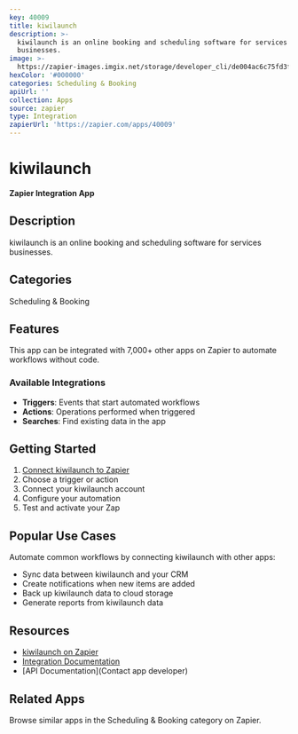 ```yaml
---
key: 40009
title: kiwilaunch
description: >-
  kiwilaunch is an online booking and scheduling software for services
  businesses.
image: >-
  https://zapier-images.imgix.net/storage/developer_cli/de004ac6c75fd3f12cac3dedbd9cdc0e.png?auto=format%2Ccompress&ixlib=python-3.0.0&q=50
hexColor: '#000000'
categories: Scheduling & Booking
apiUrl: ''
collection: Apps
source: zapier
type: Integration
zapierUrl: 'https://zapier.com/apps/40009'
---
```

# kiwilaunch

**Zapier Integration App**

## Description

kiwilaunch is an online booking and scheduling software for services businesses.

## Categories

Scheduling & Booking

## Features

This app can be integrated with 7,000+ other apps on Zapier to automate workflows without code.

### Available Integrations

- **Triggers**: Events that start automated workflows
- **Actions**: Operations performed when triggered
- **Searches**: Find existing data in the app

## Getting Started

1. [Connect kiwilaunch to Zapier](https://zapier.com/apps/40009)
2. Choose a trigger or action
3. Connect your kiwilaunch account
4. Configure your automation
5. Test and activate your Zap

## Popular Use Cases

Automate common workflows by connecting kiwilaunch with other apps:

- Sync data between kiwilaunch and your CRM
- Create notifications when new items are added
- Back up kiwilaunch data to cloud storage
- Generate reports from kiwilaunch data

## Resources

- [kiwilaunch on Zapier](https://zapier.com/apps/40009)
- [Integration Documentation](https://zapier.com/apps/40009/integrations)
- [API Documentation](Contact app developer)

## Related Apps

Browse similar apps in the Scheduling & Booking category on Zapier.
